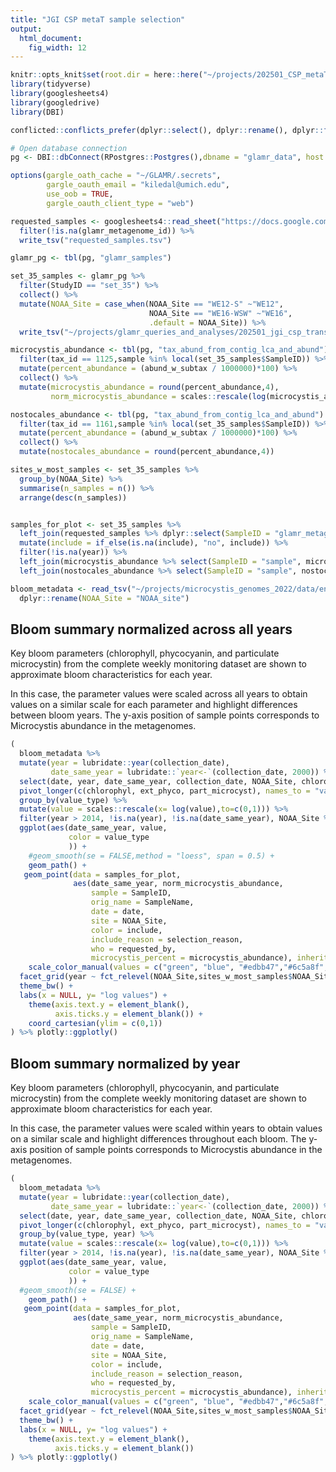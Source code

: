 ```yaml
---
title: "JGI CSP metaT sample selection"
output:
  html_document: 
    fig_width: 12
---
```



```r
knitr::opts_knit$set(root.dir = here::here("~/projects/202501_CSP_metaT_selection"))
library(tidyverse)
library(googlesheets4)
library(googledrive)
library(DBI)

conflicted::conflicts_prefer(dplyr::select(), dplyr::rename(), dplyr::filter(), dplyr::lag(),base::as.data.frame())

# Open database connection
pg <- DBI::dbConnect(RPostgres::Postgres(),dbname = "glamr_data", host = "cayman.earth.lsa.umich.edu", port = "5432", user = "glamr_admin", password = "glamr2023")
```


```r

options(gargle_oath_cache = "~/GLAMR/.secrets",
        gargle_oauth_email = "kiledal@umich.edu",
        use_oob = TRUE,
        gargle_oauth_client_type = "web")

requested_samples <- googlesheets4::read_sheet("https://docs.google.com/spreadsheets/d/1EEx7MrQ0Etqqmx0HNvP6We7u3MumdbKs7WQK743HxC8/edit?gid=1556500356#gid=1556500356",sheet = "metaT_requests",range = "A1:H1000") %>% 
  filter(!is.na(glamr_metagenome_id)) %>% 
  write_tsv("requested_samples.tsv")
```

```r
glamr_pg <- tbl(pg, "glamr_samples")

set_35_samples <- glamr_pg %>% 
  filter(StudyID == "set_35") %>% 
  collect() %>% 
  mutate(NOAA_Site = case_when(NOAA_Site == "WE12-S" ~"WE12",
                               NOAA_Site == "WE16-WSW" ~"WE16",
                               .default = NOAA_Site)) %>% 
  write_tsv("~/projects/glamr_queries_and_analyses/202501_jgi_csp_transcriptomes/set_35_metagenomes.tsv")

microcystis_abundance <- tbl(pg, "tax_abund_from_contig_lca_and_abund") %>% 
  filter(tax_id == 1125,sample %in% local(set_35_samples$SampleID)) %>% 
  mutate(percent_abundance = (abund_w_subtax / 1000000)*100) %>% 
  collect() %>% 
  mutate(microcystis_abundance = round(percent_abundance,4),
         norm_microcystis_abundance = scales::rescale(log(microcystis_abundance),to=c(0,1)))

nostocales_abundance <- tbl(pg, "tax_abund_from_contig_lca_and_abund") %>% 
  filter(tax_id == 1161,sample %in% local(set_35_samples$SampleID)) %>% 
  mutate(percent_abundance = (abund_w_subtax / 1000000)*100) %>% 
  collect() %>% 
  mutate(nostocales_abundance = round(percent_abundance,4))

sites_w_most_samples <- set_35_samples %>% 
  group_by(NOAA_Site) %>% 
  summarise(n_samples = n()) %>% 
  arrange(desc(n_samples))


samples_for_plot <- set_35_samples %>% 
  left_join(requested_samples %>% dplyr::select(SampleID = "glamr_metagenome_id", selection_reason, include, requested_by, notes)) %>% 
  mutate(include = if_else(is.na(include), "no", include)) %>% 
  filter(!is.na(year)) %>% 
  left_join(microcystis_abundance %>% select(SampleID = "sample", microcystis_abundance, norm_microcystis_abundance)) %>% 
  left_join(nostocales_abundance %>% select(SampleID = "sample", nostocales_abundance))
```


```r
bloom_metadata <- read_tsv("~/projects/microcystis_genomes_2022/data/env_data/merged_env_data_GLAMR.tsv") %>% 
  dplyr::rename(NOAA_Site = "NOAA_site")
```

## Bloom summary normalized across all years
Key bloom parameters (chlorophyll, phycocyanin, and particulate microcystin) from the complete weekly monitoring dataset are shown to approximate bloom characteristics for each year. 

In this case, the parameter values were scaled across all years to obtain values on a similar scale for each parameter and highlight differences between bloom years. The y-axis position of sample points corresponds to Microcystis abundance in the metagenomes.
```r
(
  bloom_metadata %>% 
  mutate(year = lubridate::year(collection_date),
         date_same_year = lubridate::`year<-`(collection_date, 2000)) %>% 
  select(date, year, date_same_year, collection_date, NOAA_Site, chlorophyl, ext_phyco, part_microcyst) %>% 
  pivot_longer(c(chlorophyl, ext_phyco, part_microcyst), names_to = "value_type",values_to = "value") %>% 
  group_by(value_type) %>% 
  mutate(value = scales::rescale(x= log(value),to=c(0,1))) %>% 
  filter(year > 2014, !is.na(year), !is.na(date_same_year), NOAA_Site %in% samples_for_plot$NOAA_Site) %>% 
  ggplot(aes(date_same_year, value, 
             color = value_type
             )) +
    #geom_smooth(se = FALSE,method = "loess", span = 0.5) +
    geom_path() +
   geom_point(data = samples_for_plot,
              aes(date_same_year, norm_microcystis_abundance, 
                  sample = SampleID, 
                  orig_name = SampleName,
                  date = date, 
                  site = NOAA_Site, 
                  color = include, 
                  include_reason = selection_reason, 
                  who = requested_by, 
                  microcystis_percent = microcystis_abundance), inherit.aes = FALSE, size = 2.5) +
    scale_color_manual(values = c("green", "blue", "#edbb47","#6c5a8f", "red", "#46874a")) + 
  facet_grid(year ~ fct_relevel(NOAA_Site,sites_w_most_samples$NOAA_Site),scales = "free_x") +
  theme_bw() +
  labs(x = NULL, y= "log values") +
    theme(axis.text.y = element_blank(),
          axis.ticks.y = element_blank()) +
    coord_cartesian(ylim = c(0,1))
) %>% plotly::ggplotly()
```


## Bloom summary normalized by year
Key bloom parameters (chlorophyll, phycocyanin, and particulate microcystin) from the complete weekly monitoring dataset are shown to approximate bloom characteristics for each year. 

In this case, the parameter values were scaled within years to obtain values on a similar scale and highlight differences throughout each bloom.  The y-axis position of sample points corresponds to Microcystis abundance in the metagenomes.
```r
(
  bloom_metadata %>% 
  mutate(year = lubridate::year(collection_date),
         date_same_year = lubridate::`year<-`(collection_date, 2000)) %>% 
  select(date, year, date_same_year, collection_date, NOAA_Site, chlorophyl, ext_phyco, part_microcyst) %>% 
  pivot_longer(c(chlorophyl, ext_phyco, part_microcyst), names_to = "value_type",values_to = "value") %>% 
  group_by(value_type, year) %>% 
  mutate(value = scales::rescale(x= log(value),to=c(0,1))) %>% 
  filter(year > 2014, !is.na(year), !is.na(date_same_year), NOAA_Site %in% samples_for_plot$NOAA_Site) %>% 
  ggplot(aes(date_same_year, value, 
             color = value_type
             )) +
  #geom_smooth(se = FALSE) +
    geom_path() +
   geom_point(data = samples_for_plot,
              aes(date_same_year, norm_microcystis_abundance, 
                  sample = SampleID, 
                  orig_name = SampleName,
                  date = date, 
                  site = NOAA_Site, 
                  color = include, 
                  include_reason = selection_reason, 
                  who = requested_by, 
                  microcystis_percent = microcystis_abundance), inherit.aes = FALSE, size = 2.5) +
    scale_color_manual(values = c("green", "blue", "#edbb47","#6c5a8f", "red", "#46874a")) + 
  facet_grid(year ~ fct_relevel(NOAA_Site,sites_w_most_samples$NOAA_Site),scales = "free_x") +
  theme_bw() +
  labs(x = NULL, y= "log values") +
    theme(axis.text.y = element_blank(),
          axis.ticks.y = element_blank())
) %>% plotly::ggplotly()
```






